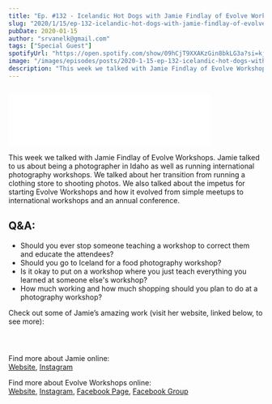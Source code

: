 ```yaml
---
title: "Ep. #132 - Icelandic Hot Dogs with Jamie Findlay of Evolve Workshops"
slug: "2020/1/15/ep-132-icelandic-hot-dogs-with-jamie-findlay-of-evolve-workshops"
pubDate: 2020-01-15
author: "srvanelk@gmail.com"
tags: ["Special Guest"]
spotifyUrl: "https://open.spotify.com/show/09hCjT9XXAKzGin8bkLG3a?si=kjRZvQ1JTb6Ov3HVzSSlWA"
image: "/images/episodes/posts/2020-1-15-ep-132-icelandic-hot-dogs-with-jamie-findlay-of-evolve-workshops/1jamiefindlayphotographygreeceweddingphotographersantorinielopementphotographer.webp"
description: "This week we talked with Jamie Findlay of Evolve Workshops. Jamie talked to us about being a photographer in Idaho as well as running international photography workshops. We talked about her transition from running a clothing store to shooting photos. We also talked about the impetus for starting Evolve Workshops and how it evolved from simple meetups to international workshops and an annual conference."
---
```


<figure>
  <img src="/images/episodes/posts/2020-1-15-ep-132-icelandic-hot-dogs-with-jamie-findlay-of-evolve-workshops/1jamiefindlayphotographygreeceweddingphotographersantorinielopementphotographer.webp" alt="" />
</figure>
<iframe class="embedly-embed" src="//cdn.embedly.com/widgets/media.html?src=https%3A%2F%2Fanchor.fm%2Fweddingphotohangover%2Fembed%2Fepisodes%2FEp--132---Icelandic-Hot-Dogs-with-Jamie-Findlay-of-Evolve-Workshops-ea6uns&url=https%3A%2F%2Fanchor.fm%2Fweddingphotohangover%2Fepisodes%2FEp--132---Icelandic-Hot-Dogs-with-Jamie-Findlay-of-Evolve-Workshops-ea6uns&image=https%3A%2F%2Fd3t3ozftmdmh3i.cloudfront.net%2Fproduction%2Fpodcast_uploaded_episode400%2F805714%2F805714-1579115354649-32c478828e391.jpg&key=61d05c9d54e8455ea7a9677c366be814&type=text%2Fhtml&schema=anchor&wmode=opaque" width="400" height="102" scrolling="no" frameborder="0" allow="autoplay; fullscreen" allowfullscreen="true"></iframe>

This week we talked with Jamie Findlay of Evolve Workshops. Jamie talked to us about being a photographer in Idaho as well as running international photography workshops. We talked about her transition from running a clothing store to shooting photos. We also talked about the impetus for starting Evolve Workshops and how it evolved from simple meetups to international workshops and an annual conference.

## Q&A:
- Should you ever stop someone teaching a workshop to correct them and educate the attendees?
- Should you go to Iceland for a food photography workshop?
- Is it okay to put on a workshop where you just teach everything you learned at someone else's workshop?
- How much working and how much shopping should you plan to do at a photography workshop?

Check out some of Jamie’s amazing work (visit her website, linked below, to see more):

<figure>
  <img src="/images/episodes/posts/2020-1-15-ep-132-icelandic-hot-dogs-with-jamie-findlay-of-evolve-workshops/1jamiefindlayphotographyicelandphotographer2.webp" alt="" />
</figure>
<figure>
  <img src="/images/episodes/posts/2020-1-15-ep-132-icelandic-hot-dogs-with-jamie-findlay-of-evolve-workshops/9BWEB.webp" alt="" />
</figure>
<figure>
  <img src="/images/episodes/posts/2020-1-15-ep-132-icelandic-hot-dogs-with-jamie-findlay-of-evolve-workshops/1Kjamiefindlayphotography.webp" alt="" />
</figure>

Find more about Jamie online:  
[Website](http://jamiefindlayphotography.com/), [Instagram](https://www.instagram.com/thelandlockedmermaid/)

Find more about Evolve Workshops online:  
[Website](https://www.evolveworkshops.org/), [Instagram](https://www.instagram.com/evolveworkshops/), [Facebook Page](https://www.facebook.com/evolveworkshops/), [Facebook Group](https://www.facebook.com/groups/evolveworkshops/)
